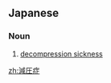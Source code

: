 ==Japanese==
{{ja-kanjitab|げん|あつ|しょう|yomi=on}}

===Noun===
{{ja-noun|げんあつしょう}}

# [[decompression sickness]]

[[zh:減圧症]]